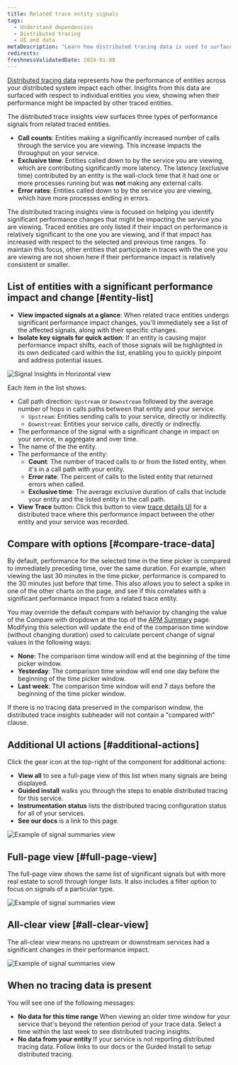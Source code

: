 ```yaml
---
title: Related trace entity signals
tags:
  - Understand dependencies
  - Distributed tracing
  - UI and data
metaDescription: "Learn how distributed tracing data is used to surface performance impacts caused by traced entities."
redirects:
freshnessValidatedDate: 2024-01-08
---
```






[Distributed tracing data](/docs/distributed-tracing/concepts/how-new-relic-distributed-tracing-works/#trace-structure) represents how the performance of entities across your distributed system impact each other.
Insights from this data are surfaced with respect to individual entities you view, showing when their performance might be impacted by other traced entities.

The distributed trace insights view surfaces three types of performance signals from related traced entities.

* **Call counts**: Entities making a significantly increased number of calls through the service you are viewing. This increase impacts the throughput on your service.
* **Exclusive time**: Entities called down to by the service you are viewing, which are contributing significantly more latency. The latency (exclusive time) contributed by an entity is the wall-clock time that it had one or more processes running but was **not** making any external calls.
* **Error rates**: Entities called down to by the service you are viewing, which have more processes ending in errors.

The distributed tracing insights view is focused on helping you identify significant performance changes that might be impacting the service you are viewing.
Traced entities are only listed if their impact on performance is relatively significant to the one you are viewing, and if that impact has increased with respect to the selected and previous time ranges.
To maintain this focus, other entities that participate in traces with the one you are viewing are not shown here if their performance impact is relatively consistent or smaller.

## List of entities with a significant performance impact and change [#entity-list]

* **View impacted signals at a glance**: When related trace entities undergo significant performance impact changes, you'll immediately see a list of the affected signals, along with their specific changes.
* **Isolate key signals for quick action**: If an entity is causing major performance impact shifts, each of those signals will be highlighted in its own dedicated card within the list, enabling you to quickly pinpoint and address potential issues.

<img
  title="Signal Insights in Horizontal view"
  alt="Signal Insights in Horizontal view"
  src={signalInsightHorizontalView}
/>

Each item in the list shows:
* Call path direction: `Upstream` or `Downstream` followed by the average number of hops in calls paths between that entity and your service.
    * `Upstream`: Entities sending calls to your service, directly or indirectly.
    * `Downstream`: Entities your service calls, directly or indirectly.
* The performance of the signal with a significant change in impact on your service, in aggregate and over time.
* The name of the the entity.
* The performance of the entity:
    * **Count**: The number of traced calls to or from the listed entity, when it's in a call path with your entity.
    * **Error rate**: The percent of calls to the listed entity that returned errors when called.
    * **Exclusive time**: The average exclusive duration of calls that include your entity and the listed entity in the call path.
* **View Trace** button: Click this button to view [trace details UI](/docs/distributed-tracing/ui-data/trace-details/) for a distributed trace where this performance impact between the other entity and your service was recorded.

## Compare with options [#compare-trace-data]
By default, performance for the selected time in the time picker is compared to immediately preceding time, over the same duration. For example, when viewing the last 30 minutes in the time picker, performance is compared to the 30 minutes just before that time. This also allows you to select a spike in one of the other charts on the page, and see if this correlates with a significant performance impact from a related trace entity.

You may override the default compare with behavior by changing the value of the Compare with dropdown at the top of the [APM Summary](/docs/apm/agents/manage-apm-agents/agent-data/triage-run-diagnostics/) page. Modifying this selection will update the end of the comparison time window (without changing duration) used to calculate percent change of signal values in the following ways:
* **None**: The comparison time window will end at the beginning of the time picker window.
* **Yesterday**: The comparison time window will end one day before the beginning of the time picker window.
* **Last week**: The comparison time window will end 7 days before the beginning of the time picker window.

If there is no tracing data preserved in the comparison window, the distributed trace insights subheader will not contain a "compared with" clause.

## Additional UI actions [#additional-actions]

Click the gear icon at the top-right of the component for additional actions:
* **View all** to see a full-page view of this list when many signals are being displayed.
* **Guided install** walks you through the steps to enable distributed tracing for this service.
* **Instrumentation status** lists the distributed tracing configuration status for all of your services.
* **See our docs** is a link to this page.

<img
  title="Signal summaries example"
  alt="Example of signal summaries view"
  src={signalInsightsWithControls}
/>

## Full-page view [#full-page-view]

The full-page view shows the same list of significant signals but with more real estate to scroll through longer lists.
It also includes a filter option to focus on signals of a particular type.

<img
  title="Signal summaries example"
  alt="Example of signal summaries view"
  src={signalInsightsFullPage}
/>

## All-clear view [#all-clear-view]

The all-clear view means no upstream or downstream services had a significant changes in their performance impact.

<img
  title="Signal summaries example"
  alt="Example of signal summaries view"
  src={signalSummariesWithAllClear}
/>

## When no tracing data is present
You will see one of the following messages:
* **No data for this time range** When viewing an older time window for your service that's beyond the retention period of your trace data. Select a time within the last week to see distributed tracing insights.
* **No data from your entity** If your service is not reporting distributed tracing data. Follow links to our docs or the Guided Install to setup distributed tracing.